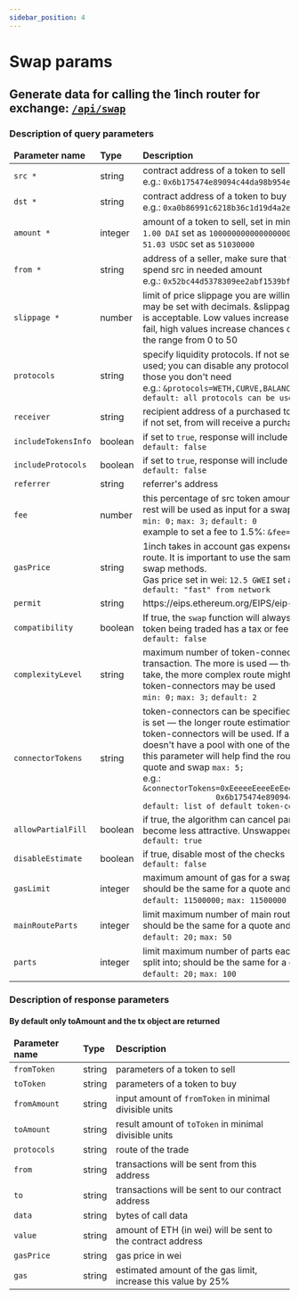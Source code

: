 ```yaml
---
sidebar_position: 4
---
```


# Swap params

## Generate data for calling the 1inch router for exchange: [`/api/swap`](./swagger.mdx)

### Description of query parameters

<table>
    <thead>
    <tr>
        <td>
            <strong>Parameter name</strong>
        </td>
        <td>
            <strong>Type</strong>
        </td>
        <td>
            <strong>Description</strong>
        </td>
    </tr>
    </thead>
    <tbody>
    <tr>
        <td><code>src *</code></td>
        <td>string</td>
        <td>
            contract address of a token to sell<br/>
            e.g.: <code>0x6b175474e89094c44da98b954eedeac495271d0f</code>
        </td>
    </tr>
    <tr>
        <td><code>dst *</code></td>
        <td>string</td>
        <td>
            contract address of a token to buy<br/>
            e.g.: <code>0xa0b86991c6218b36c1d19d4a2e9eb0ce3606eb48</code>
        </td>
    </tr>
    <tr>
        <td><code>amount *</code></td>
        <td>integer</td>
        <td>
            amount of a token to sell, set in minimal divisible units
            e.g.:<br/>
            <code>1.00 DAI</code> set as <code>1000000000000000000</code><br/>
            <code>51.03 USDC</code> set as <code>51030000</code>
        </td>
    </tr>
    <tr>
        <td><code>from *</code></td>
        <td>string</td>
        <td>
            address of a seller, make sure that this address has approved to spend src in needed amount<br/>
            e.g.: <code>0x52bc44d5378309ee2abf1539bf71de1b7d7be3b5</code>
        </td>
    </tr>
    <tr>
        <td><code>slippage *</code></td>
        <td>number</td>
        <td>
            limit of price slippage you are willing to accept in percentage, may be set with decimals. &slippage=0.5
            means 0.5% slippage is acceptable. Low values increase chances that transaction will fail, high values
            increase chances of front running. Set values in the range from 0 to 50
        </td>
    </tr>
    <tr>
        <td><code>protocols</code></td>
        <td>string</td>
        <td>
            specify liquidity protocols. If not set, all liquidity protocols will be used; you can disable any protocol
            by listing all protocols except those you don't need<br/>
            e.g.: <code>&protocols=WETH,CURVE,BALANCER,...,ZRX</code><br/>
            <code>default: all protocols can be used</code>
        </td>
    </tr>
    <tr>
        <td><code>receiver</code></td>
        <td>string</td>
        <td>
            recipient address of a purchased token<br/>
            if not set, from will receive a purchased token
        </td>
    </tr>
     <tr>
        <td><code>includeTokensInfo</code></td>
        <td>boolean</td>
        <td>
            if set to <code>true</code>, response will include from token and to token info<br/>
            <code>default: false</code>
        </td>
    </tr> 
    <tr>
        <td><code>includeProtocols</code></td>
        <td>boolean</td>
        <td>
            if set to <code>true</code>, response will include protocols used in the quote<br/>
            <code>default: false</code>
        </td>
    </tr>
    <tr>
        <td><code>referrer</code></td>
        <td>string</td>
        <td>referrer's address
        </td>
    </tr>
    <tr>
        <td><code>fee</code></td>
        <td>number</td>
        <td>
            this percentage of src token amount will be sent to referrer, the rest will be used as
            input for a swap<br/>
            <code>min: 0;</code> <code>max: 3;</code> <code>default: 0</code><br/>
            example to set a fee to 1.5%: <code>&fee=1.5</code>
        </td>
    </tr>
    <tr>
        <td><code>gasPrice</code></td>
        <td>string</td>
        <td>
            1inch takes in account gas expenses to determine exchange route. It is important to use the same gas price
            on the quote and swap methods.<br/>
            Gas price set in wei: <code>12.5 GWEI</code> set as <code>12500000000</code><br/>
            <code>default: "fast" from network</code>
        </td>
    </tr>
    <tr>
        <td><code>permit</code></td>
        <td>string</td>
        <td>
            https://eips.ethereum.org/EIPS/eip-2612
        </td>
    </tr>
    <tr>
        <td><code>compatibility</code></td>
        <td>boolean</td>
        <td>
            If true, the <code>swap</code> function will always be used. This helps when the token being traded has a tax or fee on trade or transfer<br/>
            <code>default: false</code>
        </td>
    </tr>
    <tr>
        <td><code>complexityLevel</code></td>
        <td>string</td>
        <td>
            maximum number of token-connectors to be used in a transaction. The more is used — the longer route
            estimation will take, the more complex route might be as a result. If not set, two token-connectors may be used<br/>
            <code>min: 0;</code> <code>max: 3;</code> <code>default: 2</code>
        </td>
    </tr>
    <tr>
        <td><code>connectorTokens</code></td>
        <td>string</td>
        <td>
            token-connectors can be specified via this parameter. The more is set — the longer route estimation will
            take. If not set, default token-connectors will be used. If a token you want to exchange doesn't have a pool
            with one of the default token-connectors this parameter will help find the route;
            should be the same for a quote and swap <code>max: 5;</code><br/>
            e.g.: <code>&connectorTokens=0xEeeeeEeeeEeEeeEeEeEeeEEEeeeeEeeeeeeeEEeE,
                0x6b175474e89094c44da98b954eedeac495271d0f</code><br/>
            <code>default: list of default token-connectors</code>
        </td>
    </tr>
    <tr>
        <td><code>allowPartialFill</code></td>
        <td>boolean</td>
        <td>if true, the algorithm can cancel part of the route, if the rate has become less attractive. Unswapped tokens will return to the from<br/>
            <code>default: true</code>
        </td>
    </tr>
    <tr>
        <td><code>disableEstimate</code></td>
        <td>boolean</td>
        <td>
            if true, disable most of the checks<br/>
            <code>default: false</code>
        </td>
    </tr>
    <tr>
        <td><code>gasLimit</code></td>
        <td>integer</td>
        <td>
            maximum amount of gas for a swap;<br/>
            should be the same for a quote and swap<br/>
            <code>default: 11500000;</code> <code>max: 11500000</code>
        </td>
    </tr>
    <tr>
        <td><code>mainRouteParts</code></td>
        <td>integer</td>
        <td>
            limit maximum number of main route parts;<br/>
            should be the same for a quote and swap<br/>
            <code>default: 20;</code> <code>max: 50</code>
        </td>
    </tr>
    <tr>
        <td><code>parts</code></td>
        <td>integer</td>
        <td>
            limit maximum number of parts each main route parts can be split into; should be the same for a quote and swap<br/>
            <code>default: 20;</code> <code>max: 100</code>
        </td>
    </tr>
    </tbody>
</table>

### Description of response parameters

#### By default only toAmount and the tx object are returned

<table>
    <thead>
    <tr>
        <td>
            <strong>Parameter name</strong>
        </td>
        <td>
            <strong>Type</strong>
        </td>
        <td>
            <strong>Description</strong>
        </td>
    </tr>
    </thead>
    <tbody>
    <tr>
        <td><code>fromToken</code></td>
        <td>string</td>
        <td>
            parameters of a token to sell
        </td>
    </tr>
    <tr>
        <td><code>toToken</code></td>
        <td>string</td>
        <td>
            parameters of a token to buy
        </td>
    </tr>
    <tr>
        <td><code>fromAmount</code></td>
        <td>string</td>
        <td>
            input amount of <code>fromToken</code> in minimal divisible units
        </td>
    </tr>
    <tr>
        <td><code>toAmount</code></td>
        <td>string</td>
        <td>
            result amount of <code>toToken</code> in minimal divisible units
        </td>
    </tr>
    <tr>
        <td><code>protocols</code></td>
        <td>string</td>
        <td>
            route of the trade
        </td>
    </tr>
    <tr>
        <td><code>from</code></td>
        <td>string</td>
        <td>
            transactions will be sent from this address
        </td>
    </tr>
    <tr>
        <td><code>to</code></td>
        <td>string</td>
        <td>
            transactions will be sent to our contract address
        </td>
    </tr>
    <tr>
        <td><code>data</code></td>
        <td>string</td>
        <td>
            bytes of call data
        </td>
    </tr>
    <tr>
        <td><code>value</code></td>
        <td>string</td>
        <td>
            amount of ETH (in wei) will be sent to the contract address
        </td>
    </tr>
    <tr>
        <td><code>gasPrice</code></td>
        <td>string</td>
        <td>
            gas price in wei
        </td>
    </tr>
    <tr>
        <td><code>gas</code></td>
        <td>string</td>
        <td>
            estimated amount of the gas limit, increase this value by 25%
        </td>
    </tr>
    </tbody>
</table>
